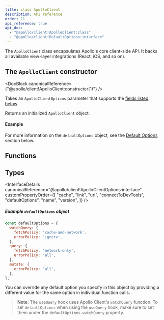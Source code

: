 ```yaml
---
title: class ApolloClient
description: API reference
order: 11
api_reference: true
api_doc:
  - "@apollo/client!ApolloClient:class"
  - "@apollo/client!DefaultOptions:interface"
---
```



The `ApolloClient` class encapsulates Apollo's core client-side API. It backs all available view-layer integrations (React, iOS, and so on).

## The `ApolloClient` constructor

<DocBlock canonicalReference={"@apollo/client!ApolloClient:constructor(1)"} />

Takes an `ApolloClientOptions` parameter that supports the [fields listed below](#ApolloClientOptions).

Returns an initialized `ApolloClient` object.

#### Example

<DocPiece example canonicalReference="@apollo/client!ApolloClient:constructor(1)" />

For more information on the `defaultOptions` object, see the [Default Options](#DefaultOptions) section below.

## Functions

<FunctionDetails canonicalReference="@apollo/client!ApolloClient#watchQuery:member(1)" />
<FunctionDetails canonicalReference="@apollo/client!ApolloClient#query:member(1)" />
<FunctionDetails canonicalReference="@apollo/client!ApolloClient#mutate:member(1)" />
<FunctionDetails canonicalReference="@apollo/client!ApolloClient#subscribe:member(1)" />
<FunctionDetails canonicalReference="@apollo/client!ApolloClient#readQuery:member(1)" />
<FunctionDetails canonicalReference="@apollo/client!ApolloClient#readFragment:member(1)" />
<FunctionDetails canonicalReference="@apollo/client!ApolloClient#writeQuery:member(1)" />
<FunctionDetails canonicalReference="@apollo/client!ApolloClient#writeFragment:member(1)" />
<FunctionDetails canonicalReference="@apollo/client!ApolloClient#resetStore:member(1)" />
<FunctionDetails canonicalReference="@apollo/client!ApolloClient#onResetStore:member(1)" />
<FunctionDetails canonicalReference="@apollo/client!ApolloClient#clearStore:member(1)" />
<FunctionDetails canonicalReference="@apollo/client!ApolloClient#onClearStore:member(1)" />
<FunctionDetails canonicalReference="@apollo/client!ApolloClient#stop:member(1)" />
<FunctionDetails canonicalReference="@apollo/client!ApolloClient#reFetchObservableQueries:member(1)" />
<FunctionDetails canonicalReference="@apollo/client!ApolloClient#refetchQueries:member(1)" />
<FunctionDetails canonicalReference="@apollo/client!ApolloClient#getObservableQueries:member(1)" />

## Types

<InterfaceDetails
canonicalReference="@apollo/client!ApolloClientOptions:interface"
customPropertyOrder={[
  "cache",
  "link",
  "uri",
  "connectToDevTools",
  "defaultOptions",
  "name",
  "version",
]}
 />

<InterfaceDetails canonicalReference="@apollo/client!DefaultOptions:interface" />

##### Example `defaultOptions` object

```js
const defaultOptions = {
  watchQuery: {
    fetchPolicy: 'cache-and-network',
    errorPolicy: 'ignore',
  },
  query: {
    fetchPolicy: 'network-only',
    errorPolicy: 'all',
  },
  mutate: {
    errorPolicy: 'all',
  },
};
```

You can override any default option you specify in this object by providing a
different value for the same option in individual function calls.

> **Note:** The `useQuery` hook uses Apollo Client's `watchQuery` function. To set `defaultOptions` when using the `useQuery` hook, make sure to set them under the `defaultOptions.watchQuery` property.
